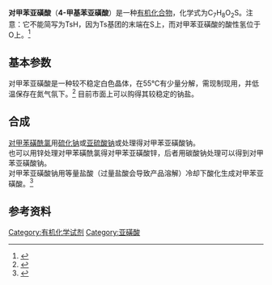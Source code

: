 {{chembox
| NameEn = toluene-4-sulphinic acid
| ImageFile1 = P-Toluenesulfinic_acid.png
| ImageSize1 = 175px
| ImageName1 = 对甲苯亚磺酸 结构式
| IUPACName = 对甲苯亚磺酸
| OtherNames = p-toluenesulfinic acid
| Section1 = {{Chembox Identifiers
| CASNo = 536-57-2
| CASNo_Ref = {{cascite|correct|CAS}}
|  EINECS  =  208-638-3
|  PubChem  =  
|  SMILES  =  CC1=CC=C(S(O)=O)C=C1
|  InChI  =  1S/C7H8O2S/c1-6-2-4-7(5-3-6)10(8)9/h2-5H,1H3,(H,8,9)
|  RTECS  =  
|  MeSHName  =  
|  ChEBI  =  
|  Beilstein  =  
}}
| Section2 = {{Chembox Properties
| Formula = C<sub>7</sub>H<sub>8</sub>O<sub>2</sub>S
| MolarMass = 156.20
| Appearance = 无色透明固体
| Density = 1.058 g·cm<sup>−3</sup>（13 °C）<ref>{{cite journal|journal=J. Chem. Soc.|volume=0|issue=0|language=en|issn=0368-1769|date=1938|pages=485–493|doi=10.1039/JR9380000485|url=http://xlink.rsc.org/?DOI=JR9380000485|title=102. The molecular rearrangement of (–)phenylmethylcarbinyl dl-p-toluenesulphinate|accessdate=2021-01-29|author=C. L. Arcus, M. P. Balfe, J. Kenyon}}</ref>
| MeltingPt = {{convert|86|-|87|C|K}}<ref>Degani, J.; Fochi, R. Synthesis and chemical properties of some alkyl and aryl tropyl sulfones{{it}}. ''Bollettino Scientifico della Facolta di Chimica Industriale di Bologna'', 1964. 22 (3-4): 81-85. ISSN: 0366-3205.</ref>
| BoilingPt = 340  ℃ (613 K)
| Solubility = 0.7 g（25 °C）<ref name=ACD />
| SolubleOther = [[甲基叔丁基醚|甲基叔丁基醚]]
| Solvent = 
| pKa = 1.48±0.10<ref name=ACD>Calculated using Advanced Chemistry Development (ACD/Labs) Software V11.02 ((C) 1994-2020 ACD/Labs). Retrieved from SciFinder<sup>n</sup>. [2021-01-29].</ref>
| RefractIndex = 
| Viscosity = 
| Dipole = }}
| Section8 = {{Chembox Related
| OtherAnions = 
| OtherCations = 
| OtherFunctn = [[对甲苯磺酸|对甲苯磺酸]]、[[苯甲酸|苯甲酸]]、[[苯亞磺酸|苯亞磺酸]]
| Function = 酸
| OtherCpds = }}
}}
'''对甲苯亚磺酸'''（'''4-甲基苯亚磺酸'''）是一种[[有机化合物|有机化合物]]，化学式为C<sub>7</sub>H<sub>8</sub>O<sub>2</sub>S。注意：它不能简写为TsH，因为Ts基团的末端在S上，而对甲苯亚磺酸的酸性氢位于O上。<ref>{{Cite web |url = http://www.chemmade.com/assistant/chemdic/casDetail-536-57-2.html |title = 对甲苯亚磺酸 |language = zh-hans |accessdate = 2014-10-03 |archive-date = 2019-09-18 |archive-url = https://web.archive.org/web/20190918041411/http://www.chemmade.com/assistant/chemdic/casDetail-536-57-2.html |dead-url = no }}</ref>
== 基本参数 ==
对甲苯亚磺酸是一种较不稳定白色晶体，在55℃有少量分解，需现制现用，并低温保存在氮气氛下。<ref>{{Cite web |url=http://www.orgsyn.org/demo.aspx?prep=V77P0198 |title=存档副本 |access-date=2014-10-15 |archive-date=2019-09-17 |archive-url=https://web.archive.org/web/20190917135948/http://www.orgsyn.org/demo.aspx?prep=V77P0198 |dead-url=no }}</ref>
目前市面上可以购得其较稳定的钠盐。

== 合成 == 
[[对甲苯磺酰氯|对甲苯磺酰氯]]用[[硫化钠|硫化钠]]或[[亚硫酸钠|亚硫酸钠]]或处理得对甲苯亚磺酸钠。<br>
也可以用锌处理对甲苯磺酰氯得对甲苯亚磺酸锌，后者用碳酸钠处理可以得到对甲苯亚磺酸钠。<br>
对甲苯亚磺酸钠用等量盐酸（过量盐酸会导致产品溶解）冷却下酸化生成对甲苯亚磺酸。<ref>{{Cite web |url=http://www.orgsyn.org/demo.aspx?prep=CV1P0492 |title=存档副本 |access-date=2014-10-15 |archive-date=2019-09-14 |archive-url=https://web.archive.org/web/20190914144536/http://www.orgsyn.org/demo.aspx?prep=CV1P0492 |dead-url=no }}</ref><br>

== 参考资料 ==
{{reflist}}

[[Category:有机化学试剂|Category:有机化学试剂]]
[[Category:亚磺酸|Category:亚磺酸]]